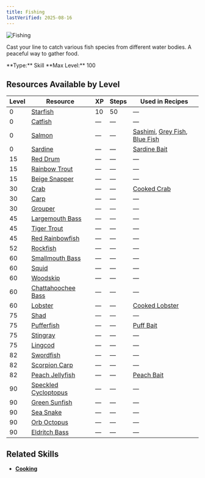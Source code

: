 ```yaml
---
title: Fishing
lastVerified: 2025-08-16
---
```


<div className="flex items-start gap-6 mb-8">
  <div className="flex-shrink-0">
    <img src="/assets/icons/fishing.png" alt="Fishing" className="w-24 h-24 border rounded-lg" />
  </div>
  <div className="flex-1">
    <div className="space-y-2">
      <p className="text-lg text-muted-foreground">Cast your line to catch various fish species from different water bodies. A peaceful way to gather food.</p>
      <div className="flex flex-wrap gap-4 text-sm">
        <span className="px-2 py-1 bg-green-100 dark:bg-green-900 rounded-md">
          **Type:** Skill
        </span>
        <span className="px-2 py-1 bg-purple-100 dark:bg-purple-900 rounded-md">
          **Max Level:** 100
        </span>
      </div>
    </div>
  </div>
</div>

## Resources Available by Level

| Level | Resource                                                     | XP  | Steps | Used in Recipes |
| ----- | ------------------------------------------------------------ | --- | ----- | --------------- |
| 0     | [Starfish](/docs/resources/individual/starfish)            | 10  | 50    | — |
| 0     | [Catfish](/docs/resources/individual/catfish)              | —   | —     | — |
| 0     | [Salmon](/docs/resources/individual/salmon)                | —   | —     | [Sashimi](/docs/items/individual/sashimi), [Grey Fish](/docs/items/individual/grey_fish), [Blue Fish](/docs/items/individual/blue_fish) |
| 0     | [Sardine](/docs/resources/individual/sardine)              | —   | —     | [Sardine Bait](/docs/resources/individual/sardine_bait) |
| 15    | [Red Drum](/docs/resources/individual/red_drum)            | —   | —     | — |
| 15    | [Rainbow Trout](/docs/resources/individual/rainbow_trout)  | —   | —     | — |
| 15    | [Beige Snapper](/docs/resources/individual/beige_snapper)  | —   | —     | — |
| 30    | [Crab](/docs/resources/individual/crab)                     | —   | —     | [Cooked Crab](/docs/items/individual/cooked_crab) |
| 30    | [Carp](/docs/resources/individual/carp)                     | —   | —     | — |
| 30    | [Grouper](/docs/resources/individual/grouper)               | —   | —     | — |
| 45    | [Largemouth Bass](/docs/resources/individual/largemouth_bass) | —   | —     | — |
| 45    | [Tiger Trout](/docs/resources/individual/tiger_trout)       | —   | —     | — |
| 45    | [Red Rainbowfish](/docs/resources/individual/red_rainbowfish) | —   | —     | — |
| 52    | [Rockfish](/docs/resources/individual/rockfish)             | —   | —     | — |
| 60    | [Smallmouth Bass](/docs/resources/individual/smallmouth_bass) | —   | —     | — |
| 60    | [Squid](/docs/resources/individual/squid)                   | —   | —     | — |
| 60    | [Woodskip](/docs/resources/individual/woodskip)             | —   | —     | — |
| 60    | [Chattahoochee Bass](/docs/resources/individual/chattahoochee_bass) | —   | —     | — |
| 60    | [Lobster](/docs/resources/individual/lobster)               | —   | —     | [Cooked Lobster](/docs/items/individual/cooked_lobster) |
| 75    | [Shad](/docs/resources/individual/shad)                     | —   | —     | — |
| 75    | [Pufferfish](/docs/resources/individual/pufferfish)         | —   | —     | [Puff Bait](/docs/resources/individual/puff_bait) |
| 75    | [Stingray](/docs/resources/individual/stingray)             | —   | —     | — |
| 75    | [Lingcod](/docs/resources/individual/lingcod)               | —   | —     | — |
| 82    | [Swordfish](/docs/resources/individual/swordfish)          | —   | —     | — |
| 82    | [Scorpion Carp](/docs/resources/individual/scorpion_carp)   | —   | —     | — |
| 82    | [Peach Jellyfish](/docs/resources/individual/peach_jellyfish) | —   | —     | [Peach Bait](/docs/resources/individual/peach_bait) |
| 90    | [Speckled Cycloptopus](/docs/resources/individual/speckled_cycloptopus) | —   | —     | — |
| 90    | [Green Sunfish](/docs/resources/individual/green_sunfish)   | —   | —     | — |
| 90    | [Sea Snake](/docs/resources/individual/sea_snake)           | —   | —     | — |
| 90    | [Orb Octopus](/docs/resources/individual/orb_octopus)       | —   | —     | — |
| 90    | [Eldritch Bass](/docs/resources/individual/eldritch_bass)   | —   | —     | — |

## Related Skills

- **[Cooking](/docs/skills/individual/cooking)**
